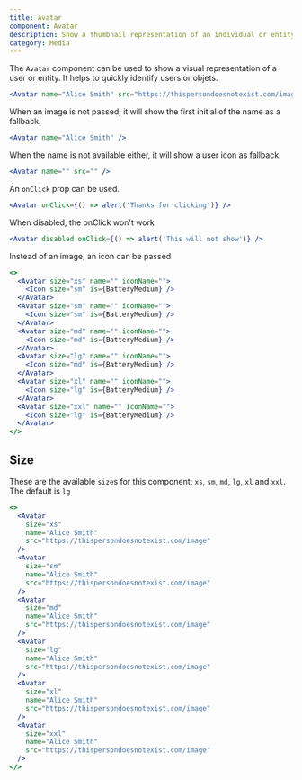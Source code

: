 ```yaml
---
title: Avatar
component: Avatar
description: Show a thumbnail representation of an individual or entity.
category: Media
---
```


The `Avatar` component can be used to show a visual representation of a user or entity. It helps to quickly identify users or objets.

```jsx preview
<Avatar name="Alice Smith" src="https://thispersondoesnotexist.com/image" />
```

When an image is not passed, it will show the first initial of the name as a fallback.

```jsx preview
<Avatar name="Alice Smith" />
```

When the name is not available either, it will show a user icon as fallback.

```jsx preview
<Avatar name="" src="" />
```

An `onClick` prop can be used.

```jsx preview
<Avatar onClick={() => alert('Thanks for clicking')} />
```

When disabled, the onClick won't work

```jsx preview
<Avatar disabled onClick={() => alert('This will not show')} />
```

Instead of an image, an icon can be passed

```jsx preview
<>
  <Avatar size="xs" name="" iconName="">
    <Icon size="sm" is={BatteryMedium} />
  </Avatar>
  <Avatar size="sm" name="" iconName="">
    <Icon size="sm" is={BatteryMedium} />
  </Avatar>
  <Avatar size="md" name="" iconName="">
    <Icon size="md" is={BatteryMedium} />
  </Avatar>
  <Avatar size="lg" name="" iconName="">
    <Icon size="md" is={BatteryMedium} />
  </Avatar>
  <Avatar size="xl" name="" iconName="">
    <Icon size="lg" is={BatteryMedium} />
  </Avatar>
  <Avatar size="xxl" name="" iconName="">
    <Icon size="lg" is={BatteryMedium} />
  </Avatar>
</>
```

## Size

These are the available `size`s for this component: `xs`, `sm`, `md`, `lg`, `xl` and `xxl`. The default is `lg`

```jsx live
<>
  <Avatar
    size="xs"
    name="Alice Smith"
    src="https://thispersondoesnotexist.com/image"
  />
  <Avatar
    size="sm"
    name="Alice Smith"
    src="https://thispersondoesnotexist.com/image"
  />
  <Avatar
    size="md"
    name="Alice Smith"
    src="https://thispersondoesnotexist.com/image"
  />
  <Avatar
    size="lg"
    name="Alice Smith"
    src="https://thispersondoesnotexist.com/image"
  />
  <Avatar
    size="xl"
    name="Alice Smith"
    src="https://thispersondoesnotexist.com/image"
  />
  <Avatar
    size="xxl"
    name="Alice Smith"
    src="https://thispersondoesnotexist.com/image"
  />
</>
```
